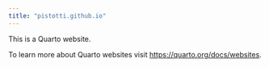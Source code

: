 ```yaml
---
title: "pistotti.github.io"
---
```


This is a Quarto website.

To learn more about Quarto websites visit <https://quarto.org/docs/websites>.
